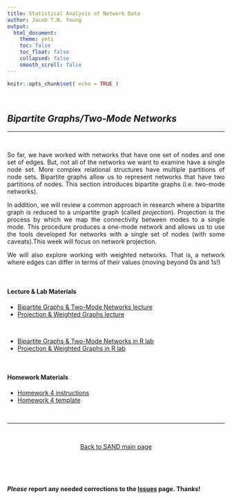 ```yaml
---
title: Statistical Analysis of Network Data
author: Jacob T.N. Young
output: 
  html_document:
    theme: yeti
    toc: false
    toc_float: false
    collapsed: false
    smooth_scroll: false
---
```


<style>
body {
text-align: justify}
</style>

```r
knitr::opts_chunk$set( echo = TRUE )
```


<br>

## *Bipartite Graphs/Two-Mode Networks*

----

<br>

So far, we have worked with networks that have one set of nodes and one set of edges. But, not all of the networks we want to examine have a single node set. More complex relational structures have multiple partitions of node sets. Bipartite graphs allow us to represent networks that have two partitions of nodes. This section introduces bipartite graphs (i.e. two-mode networks). 

In addition, we will review a common approach in research where a bipartite graph is reduced to a unipartite graph (called *projection*). Projection is the process by which we map the connectivity between modes to a single mode. This procedure produces a one-mode network and allows us to use the tools developed for networks with a single set of nodes (with some caveats).This week will focus on network projection. 

We will also explore working with weighted networks. That is, a network where edges can differ in terms of their values (moving beyond 0s and 1s!)

<br>

#### Lecture & Lab Materials  

  + [Bipartite Graphs & Two-Mode Networks lecture](../lectures/lecture-06-bipartite.pdf)  
  + [Projection & Weighted Graphs lecture](../lectures/lecture-07-projection-weighted.pdf)

<br>

  + [Bipartite Graphs & Two-Mode Networks in R lab](../labs/lab-08-bipartite.html)  
  + [Projection & Weighted Graphs in R lab](../labs/lab-09-projection-weighted.html)
  
<br>

#### Homework Materials  

  + [Homework 4 instructions](../hmwk/hmwk-04-instructions.html)  
  + [Homework 4 template](../hmwk/templates/hmwk-04-template.zip?raw=true)  

<br>

____

<br>

<p align="center">
[Back to SAND main page](https://jacobtnyoung.github.io/SAND/)
</p>

<br>

<br>

#### ***Please*** report any needed corrections to the [Issues](https://github.com/jacobtnyoung/SAND/issues/new) page. Thanks!

<br>
<br>